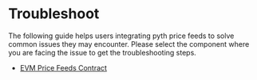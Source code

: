 # Troubleshoot

The following guide helps users integrating pyth price feeds to solve common issues they may encounter.
Please select the component where you are facing the issue to get the troubleshooting steps.

- [EVM Price Feeds Contract](troubleshoot/evm)
